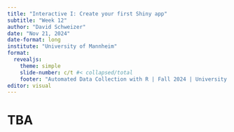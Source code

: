```yaml
---
title: "Interactive I: Create your first Shiny app"
subtitle: "Week 12"
author: "David Schweizer"
date: "Nov 21, 2024"
date-format: long
institute: "University of Mannheim"
format: 
  revealjs:
    theme: simple
    slide-number: c/t #< collapsed/total
    footer: "Automated Data Collection with R | Fall 2024 | University of Mannheim"
editor: visual
---
```


# TBA